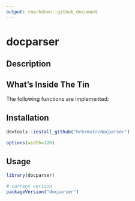 ```yaml
---
output: rmarkdown::github_document
---
```


# docparser

## Description

## What's Inside The Tin

The following functions are implemented:

## Installation

```r
devtools::install_github("hrbrmstr/docparser")
```

```r
options(width=120)
```

## Usage

```r
library(docparser)

# current verison
packageVersion("docparser")

```

